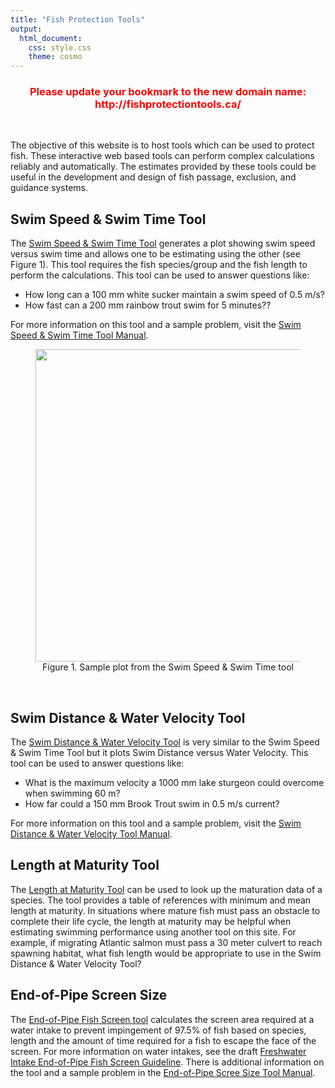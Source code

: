 ```yaml
---
title: "Fish Protection Tools"
output: 
  html_document:
    css: style.css
    theme: cosmo
---
```

<!-- Google Analytics Script -->
<script>
  (function(i,s,o,g,r,a,m){i['GoogleAnalyticsObject']=r;i[r]=i[r]||function(){
  (i[r].q=i[r].q||[]).push(arguments)},i[r].l=1*new Date();a=s.createElement(o),
  m=s.getElementsByTagName(o)[0];a.async=1;a.src=g;m.parentNode.insertBefore(a,m)
  })(window,document,'script','https://www.google-analytics.com/analytics.js','ga');

  ga('create', 'UA-88888600-1', 'auto');
  ga('send', 'pageview');

</script>


<h3><center><span style="color:red">Please update your bookmark to the new domain name: http://fishprotectiontools.ca/</span></center></h3>
<br>

The objective of this website is to host tools which can be used to protect fish. These interactive web based tools can perform complex calculations reliably and automatically. The estimates provided by these tools could be useful in the development and design of fish passage, exclusion, and guidance systems. 

## Swim Speed & Swim Time Tool

The [Swim Speed & Swim Time Tool](http://www.fishprotectiontools.ca/speedtime.html) generates a plot showing swim speed versus swim time and allows one to be estimating using the other (see Figure 1). This tool requires the fish species/group and the fish length to perform the calculations. This tool can be used to answer questions like: 


* How long can a 100 mm white sucker maintain a swim speed of 0.5 m/s?
* How fast can a 200 mm rainbow trout swim for 5 minutes??

For more information on this tool and a sample problem, visit the [Swim Speed & Swim Time Tool Manual](http://www.fishprotectiontools.ca/speedtime-manual.html).
<center>
<figure>
  <img src="Figures/SpeedTimePlot.png" width=500>
  <figcaption>Figure 1. Sample plot from the Swim Speed & Swim Time tool</figcaption>
</figure>
</center>
<br>

## Swim Distance & Water Velocity Tool

The [Swim Distance & Water Velocity Tool](http://www.fishprotectiontools.ca/distancevelocity.html) is very similar to the Swim Speed & Swim Time Tool but it plots Swim Distance versus Water Velocity. This tool can be used to answer questions like: 


* What is the maximum velocity a 1000 mm lake sturgeon could overcome when swimming 60 m?
* How far could a 150 mm Brook Trout swim in 0.5 m/s current?

For more information on this tool and a sample problem, visit the [Swim Distance & Water Velocity Tool Manual](http://www.fishprotectiontools.ca/distancevelocity-manual.html).


## Length at Maturity Tool

The [Length at Maturity Tool](http://www.fishprotectiontools.ca/lengthmaturity.html) can be used to look up the maturation data of a species. The tool provides a table of references with minimum and mean length at maturity. In situations where mature fish must pass an obstacle to complete their life cycle, the length at maturity may be helpful when estimating swimming performance using another tool on this site.  For example, if migrating Atlantic salmon must pass a 30 meter culvert to reach spawning habitat, what fish length would be appropriate to use in the Swim Distance & Water Velocity Tool?


## End-of-Pipe Screen Size

The [End-of-Pipe Fish Screen tool](http://www.fishprotectiontools.ca/endofpipe-tool.html) calculates the screen area required at a water intake to prevent impingement of 97.5% of fish based on species, length and the amount of time required for a fish to escape the face of the screen. For more information on water intakes, see the draft [Freshwater Intake End-of-Pipe Fish Screen Guideline](http://www.fishprotectiontools.ca/endofpipe-guideline.html). There is additional information on the tool and a sample problem in the [End-of-Pipe Scree Size Tool Manual](http://www.fishprotectiontools.ca/endofpipe-manual.html).
